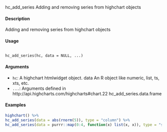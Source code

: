 hc_add_series
Adding and removing series from highchart objects

#### Description 

Adding and removing series from highchart objects

#### Usage 
<pre><code>
hc_add_series(hc, data = NULL, ...)
</code></pre> 
#### Arguments 
 

* ``hc ``: A highchart htmlwidget object.
data An R object like numeric, list, ts, xts, etc.
* ``...``: Arguments defined in http://api.highcharts.com/highcharts#chart.22
hc_add_series.data.frame

#### Examples 
```r
highchart() %>%
hc_add_series(data = abs(rnorm(5)), type = "column") %>%
hc_add_series(data = purrr::map(0:4, function(x) list(x, x)), type = "scatter", color = "blue")
```

